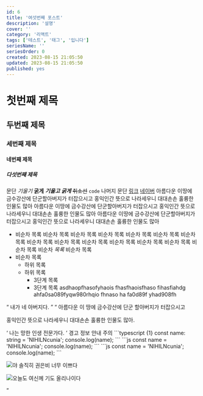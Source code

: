 ```yaml
---
id: 6
title: '여섯번째 포스트'
description: '설명'
cover: ''
category: '리액트'
tags: ['테스트', '태그', '입니다']
seriesName: ''
seriesOrder: 0
created: 2023-08-15 21:05:50
updated: 2023-08-15 21:05:50
published: yes
---
```


# 첫번째 제목
## 두번째 제목
### 세번째 제목
#### 네번째 제목
##### 다섯번째 제목

문단 *기울기* **굵게** ***기울고 굵게*** ~~취소선~~ `code` 나머지 문단 [링크](/posts) <A href='https://www.naver.com' external>네이버</A> 아름다운 이땅에 금수강산에 단군할아버지가 터잡으시고 홍익인간 뜻으로 나라세우니 대대손손 훌륭한 인물도 많아 아름다운 이땅에 금수강산에 단군할아버지가 터잡으시고 홍익인간 뜻으로 나라세우니 대대손손 훌륭한 인물도 많아 아름다운 이땅에 금수강산에 단군할아버지가 터잡으시고 홍익인간 뜻으로 나라세우니 대대손손 훌륭한 인물도 많아

- 비순차 목록 비순차 목록 비순차 목록 비순차 목록 비순차 목록 비순차 목록 비순차 목록 비순차 목록 비순차 목록 비순차 목록 비순차 목록 비순차 목록 비순차 목록 비순차 목록 비순차 *목록* 비순차 목록
- 비순차 목록
  - 하위 목록
  - 하위 목록
    - 3단계 목록
    - 3단계 목록 asdhaopfhasofyhaois fhasfhaoisfhaso fihasfiahdg ahfa0sa089fyqw980rhqio fhnaso ha fa0d89f yhad908fh

<Q who='다스베이더(아나킨 스카이워커)'>
  내가 네 아버지다.
</Q>

<Q>
  아름다운 이 땅에 금수강산에 단군 할아버지가 터잡으시고

  홍익인간 뜻으로 나라세우니 대대손손 훌륭한 인물도 많아.
</Q>

<Q who='광마회귀 80화 中 이자하' cite='https://comic.naver.com/webtoon/detail?titleId=776601&no=80'>
  나는 망한 인생 전문가다.
</Q>

<Message color='r' title='이제 사용되지 않습니다'>
  경고
</Message>

<Message color='g' title='알고 넘어가세요'>
  정보
</Message>

<Message color='b'>
  안내
</Message>

<Message color='y'>
  주의
</Message>

<CodeBlock title='test.js'>
```typescript {1}
const name: string = 'NIHILNcunia';
console.log(name);
```
</CodeBlock>

<CodeBlock title='test.js'>
```js
const name = 'NIHILNcunia';
console.log(name);
```
</CodeBlock>

<CodeBlock>
```js
const name = 'NIHILNcunia';
console.log(name);
```
</CodeBlock>

![야 솔직히 권은비 너무 이쁘다](https://talkimg.imbc.com/TVianUpload/tvian/TViews/image/2023/06/25/dfab5a36-df12-49c5-8e71-23398fea0870.jpg)

![오늘도 여신께 기도 올리나이다](https://thumb.mt.co.kr/06/2023/05/2023051114253443799_1.jpg)

<Youtube id='OpJOUU5rePY' title='권은비 워터밤 도쿄' />

